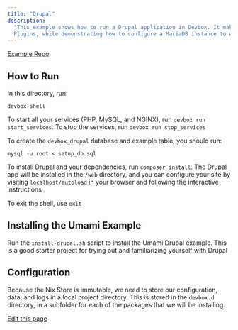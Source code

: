 ```yaml
---
title: "Drupal"
description:
  "This example shows how to run a Drupal application in Devbox. It makes use of the PHP and Apache
  Plugins, while demonstrating how to configure a MariaDB instance to work with Devbox Cloud."
---
```


[Example Repo](https://github.com/jetify-com/devbox/tree/main/examples/stacks/drupal)

## How to Run[​](#how-to-run "Direct link to How to Run")

In this directory, run:

`devbox shell`

To start all your services (PHP, MySQL, and NGINX), run `devbox run start_services`. To stop the
services, run `devbox run stop_services`

To create the `devbox_drupal` database and example table, you should run:

`mysql -u root < setup_db.sql`

To install Drupal and your dependencies, run `composer install`. The Drupal app will be installed in
the `/web` directory, and you can configure your site by visiting `localhost/autoload` in your
browser and following the interactive instructions

To exit the shell, use `exit`

## Installing the Umami Example[​](#installing-the-umami-example "Direct link to Installing the Umami Example")

Run the `install-drupal.sh` script to install the Umami Drupal example. This is a good starter
project for trying out and familiarizing yourself with Drupal

## Configuration[​](#configuration "Direct link to Configuration")

Because the Nix Store is immutable, we need to store our configuration, data, and logs in a local
project directory. This is stored in the `devbox.d` directory, in a subfolder for each of the
packages that we will be installing.

[Edit this page](https://github.com/jetify-com/devbox/tree/main/docs/app/docs/devbox_examples/stacks/drupal.md)
